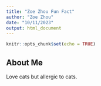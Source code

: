 ```yaml
---
title: "Zoe Zhou Fun Fact"
author: "Zoe Zhou"
date: "10/11/2023"
output: html_document
---
```


```r
knitr::opts_chunk$set(echo = TRUE)
```

## About Me
Love cats but allergic to cats.

